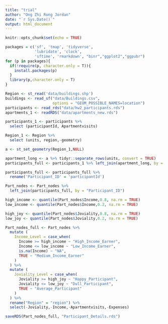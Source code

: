```yaml
---
title: "trial"
author: "Ong Zhi Rong Jordan"
date: "`r Sys.Date()`"
output: html_document
---
```


```r
knitr::opts_chunk$set(echo = TRUE)
```

```r
packages = c('sf', 'tmap', 'tidyverse', 
             'lubridate', 'clock', 
             'sftime', 'rmarkdown', "binr","ggplot2","ggpubr")
for (p in packages){
  if(!require(p, character.only = T)){
    install.packages(p)
  }
  library(p,character.only = T)
}

```

``` r

Region <- st_read('data/buildings.shp')
buildings <- read_sf("data/Buildings.csv", 
                     options = "GEOM_POSSIBLE_NAMES=location")
participants <- read_rds("data/hw2_participants.rds")
apartments_1 <- readRDS("data/apartments_new.rds")

```

``` r

participants_1 <- participants %>%
  select (participantId, Apartmentvisits)

Region_1 <- Region %>%
  select (units, region,-geometry)

```

``` r

a <- st_set_geometry(Region_1,NULL)

apartment_long <- a %>% tidyr::separate_rows(units, convert = TRUE)
participants_full <- participants_1 %>% left_join(apartment_long, by = c("Apartmentvisits" = "units"))

```

``` r

participants_full <- participants_full %>%
  rename('Participant_ID' = 'participantId')

Part_nodes <- Part_nodes %>%
  left_join(participants_full, by = "Participant_ID")
```

``` r
high_income <- quantile(Part_nodes$Income,0.8, na.rm = TRUE)
low_income <- quantile(Part_nodes$Income,0.2, na.rm = TRUE)

high_joy <- quantile(Part_nodes$Joviality,0.8, na.rm = TRUE)
low_joy <- quantile(Part_nodes$Joviality,0.2, na.rm = TRUE)

Part_nodes_full <- Part_nodes %>%
  mutate (
    Income_Level = case_when(
      Income >= high_income ~ "High_Income_Earner",
      Income <= low_income ~ "Low_Income_Earner",
      is.na(Income) ~ "NA",
      TRUE ~ "Medium_Income_Earner"
    )
  ) %>%
  mutate (
    Joviality_Level = case_when(
      Joviality >= high_joy ~ "Happy_Participant",
      Joviality <= low_joy ~ "Dull_Participant",
      TRUE ~ "Average_Participant"
    )
  ) %>%
  rename("Region" = "region") %>%
  select(-Joviality,-Income,-Apartmentvisits,-Expenses)

```

```r
saveRDS(Part_nodes_full, "Participant_Details.rds")

```


``` r



```